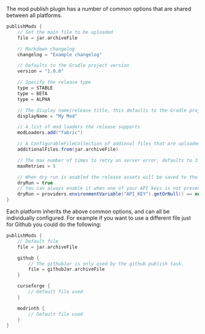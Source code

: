 The mod publish plugin has a number of common options that are shared between all platforms.

```groovy
publishMods {
    // Set the main file to be uploaded
    file = jar.archiveFile

    // Markdown changelog
    changelog = "Example changelog"

    // Defaults to the Gradle project version
    version = "1.0.0"

    // Specify the release type
    type = STABLE
    type = BETA
    type = ALPHA

    // The display name/release title, this defaults to the Gradle project name + version
    displayName = "My Mod"

    // A list of mod loaders the release supports
    modLoaders.add("fabric")

    // A ConfigurableFileCollection of addional files that are uploaded alongside the main file
    additionalFiles.from(jar.archiveFile)

    // The max number of times to retry on server error, defaults to 3.
    maxRetries = 5

    // When dry run is enabled the release assets will be saved to the build directory for testing.
    dryRun = true
    // You can always enable it when one of your API keys is not present.
    dryRun = providers.environmentVariable("API_KEY").getOrNull() == null
}
```

Each platform inherits the above common options, and can all be individually configured. For example if you want to use a different file just for Github you could do the following:

```groovy
publishMods {
    // Default file
    file = jar.archiveFile

    github {
        // The githubJar is only used by the github publish task.
        file = githubJar.archiveFile
    }

    curseforge {
        // Default file used
    }

    modrinth {
        // Default file used
    }
}
```